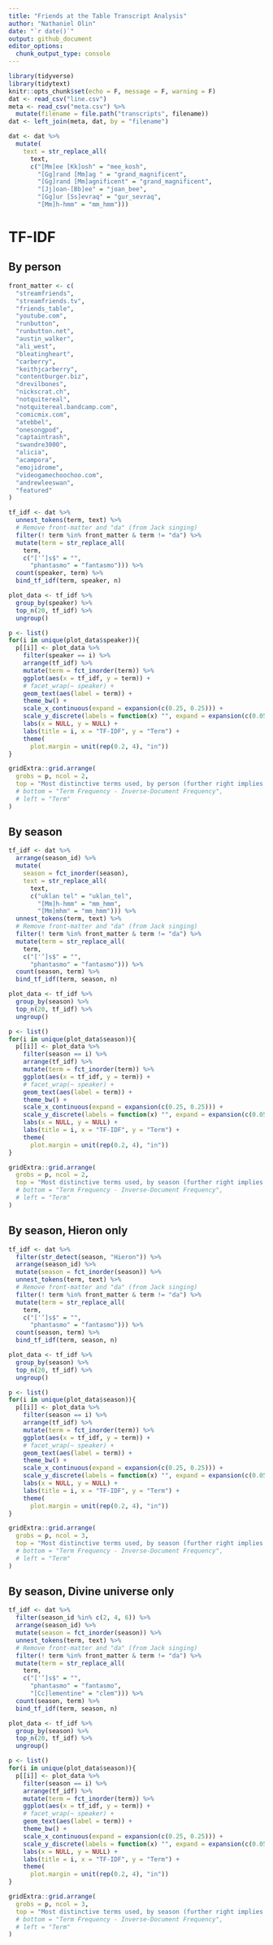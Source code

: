 ```yaml
---
title: "Friends at the Table Transcript Analysis"
author: "Nathaniel Olin"
date: "`r date()`"
output: github_document
editor_options: 
  chunk_output_type: console
---
```


```r
library(tidyverse)
library(tidytext)
knitr::opts_chunk$set(echo = F, message = F, warning = F)
dat <- read_csv("line.csv")
meta <- read_csv("meta.csv") %>%
  mutate(filename = file.path("transcripts", filename))
dat <- left_join(meta, dat, by = "filename")
```

<!-- ```{r} -->
<!-- dat %>% -->
<!--   count(speaker) %>% -->
<!--   arrange(n) %>% -->
<!--   mutate(speaker = fct_inorder(speaker)) %>% -->
<!--   ggplot(aes(x = n, y = speaker)) + -->
<!--   geom_point() + -->
<!--   expand_limits(x = 0) + -->
<!--   scale_x_continuous( -->
<!--     expand = expand_scale(c(0, 0.05)), -->
<!--     labels = scales::comma) + -->
<!--   theme_bw() + -->
<!--   labs(x = "Total Lines", y = "Speaker", title = "Total lines spoken") -->
<!-- ``` -->

<!-- ```{r} -->
<!-- dat %>% -->
<!--   group_by(speaker) %>% -->
<!--   summarize(line_rate = n() / length(unique(filename))) %>% -->
<!--   arrange(line_rate) %>% -->
<!--   ungroup() %>% -->
<!--   mutate(speaker = fct_inorder(speaker)) %>% -->
<!--   ggplot(aes(x = line_rate, y = speaker)) + -->
<!--   geom_point() + -->
<!--   expand_limits(x = 0) + -->
<!--   scale_x_continuous( -->
<!--     expand = expand_scale(c(0, 0.05)), -->
<!--     labels = scales::comma) + -->
<!--   theme_bw() + -->
<!--   labs(x = "Lines per episode", y = "Speaker",  -->
<!--        title = "Lines spoken per episode appearing") -->
<!-- ``` -->

<!-- ```{r} -->
<!-- dat %>% -->
<!--   group_by(filename, speaker) %>% -->
<!--   summarize(line_speaker_ep = n()) %>% -->
<!--   group_by(filename) %>% -->
<!--   mutate(line_share = line_speaker_ep / sum(line_speaker_ep)) %>% -->
<!--   ungroup() %>% -->
<!--   arrange(line_share) %>% -->
<!--   mutate(speaker = fct_inorder(speaker)) %>% -->
<!--   ggplot(aes(x = line_share, y = speaker)) + -->
<!--   geom_jitter() + -->
<!--   expand_limits(x = 0) + -->
<!--   scale_x_continuous( -->
<!--     expand = expand_scale(c(0, 0.05)), -->
<!--     labels = scales::percent) + -->
<!--   theme_bw() + -->
<!--   labs(x = "Lines per episode", y = "Speaker",  -->
<!--        title = "Lines spoken per episode appearing") -->
<!-- ``` -->

```r
dat <- dat %>%
  mutate(
    text = str_replace_all(
      text,
      c("[Mm]ee [Kk]osh" = "mee_kosh",
        "[Gg]rand [Mm]ag " = "grand_magnificent",
        "[Gg]rand [Mm]agnificent" = "grand_magnificent",
        "[Jj]oan-[Bb]ee" = "joan_bee",
        "[Gg]ur [Ss]evraq" = "gur_sevraq",
        "[Mm]h-hmm" = "mm_hmm")))
```

# TF-IDF

## By person

```r
front_matter <- c(
  "streamfriends",
  "streamfriends.tv",
  "friends_table",
  "youtube.com",
  "runbutton",
  "runbutton.net",
  "austin_walker",
  "ali_west", 
  "bleatingheart",
  "carberry",
  "keithjcarberry",
  "contentburger.biz",
  "drevilbones",
  "nickscrat.ch",
  "notquitereal",
  "notquitereal.bandcamp.com",
  "comicmix.com",
  "atebbel",
  "onesongpod",
  "captaintrash",
  "swandre3000",
  "alicia",
  "acampora",
  "emojidrome", 
  "videogamechoochoo.com",
  "andrewleeswan",
  "featured"
)
```

```r
tf_idf <- dat %>%
  unnest_tokens(term, text) %>%
  # Remove front-matter and "da" (from Jack singing)
  filter(! term %in% front_matter & term != "da") %>%
  mutate(term = str_replace_all(
    term, 
    c("['’]s$" = "",
      "phantasmo" = "fantasmo"))) %>%
  count(speaker, term) %>%
  bind_tf_idf(term, speaker, n)
```

```r
plot_data <- tf_idf %>% 
  group_by(speaker) %>% 
  top_n(20, tf_idf) %>% 
  ungroup()

p <- list()
for(i in unique(plot_data$speaker)){
  p[[i]] <- plot_data %>%
    filter(speaker == i) %>%
    arrange(tf_idf) %>%
    mutate(term = fct_inorder(term)) %>%
    ggplot(aes(x = tf_idf, y = term)) + 
    # facet_wrap(~ speaker) + 
    geom_text(aes(label = term)) + 
    theme_bw() +
    scale_x_continuous(expand = expansion(c(0.25, 0.25))) +
    scale_y_discrete(labels = function(x) "", expand = expansion(c(0.05, 0.05))) +
    labs(x = NULL, y = NULL) +
    labs(title = i, x = "TF-IDF", y = "Term") +
    theme(
      plot.margin = unit(rep(0.2, 4), "in"))
}

gridExtra::grid.arrange(
  grobs = p, ncol = 2,
  top = "Most distinctive terms used, by person (further right implies more distinctive)"#,
  # bottom = "Term Frequency - Inverse-Document Frequency",
  # left = "Term"
)
```

## By season

```r
tf_idf <- dat %>% 
  arrange(season_id) %>%
  mutate(
    season = fct_inorder(season),
    text = str_replace_all(
      text,
      c("uklan tel" = "uklan_tel",
        "[Mm]h-hmm" = "mm_hmm",
        "[Mm]mhm" = "mm_hmm"))) %>%
  unnest_tokens(term, text) %>%
  # Remove front-matter and "da" (from Jack singing)
  filter(! term %in% front_matter & term != "da") %>%
  mutate(term = str_replace_all(
    term, 
    c("['’]s$" = "",
      "phantasmo" = "fantasmo"))) %>%
  count(season, term) %>%
  bind_tf_idf(term, season, n)
```

```r
plot_data <- tf_idf %>% 
  group_by(season) %>% 
  top_n(20, tf_idf) %>% 
  ungroup()

p <- list()
for(i in unique(plot_data$season)){
  p[[i]] <- plot_data %>%
    filter(season == i) %>%
    arrange(tf_idf) %>%
    mutate(term = fct_inorder(term)) %>%
    ggplot(aes(x = tf_idf, y = term)) + 
    # facet_wrap(~ speaker) + 
    geom_text(aes(label = term)) + 
    theme_bw() +
    scale_x_continuous(expand = expansion(c(0.25, 0.25))) +
    scale_y_discrete(labels = function(x) "", expand = expansion(c(0.05, 0.05))) +
    labs(x = NULL, y = NULL) +
    labs(title = i, x = "TF-IDF", y = "Term") +
    theme(
      plot.margin = unit(rep(0.2, 4), "in"))
}

gridExtra::grid.arrange(
  grobs = p, ncol = 2,
  top = "Most distinctive terms used, by season (further right implies more distinctive)"#,
  # bottom = "Term Frequency - Inverse-Document Frequency",
  # left = "Term"
)
```

## By season, Hieron only

```r
tf_idf <- dat %>% 
  filter(str_detect(season, "Hieron")) %>%
  arrange(season_id) %>%
  mutate(season = fct_inorder(season)) %>%
  unnest_tokens(term, text) %>%
  # Remove front-matter and "da" (from Jack singing)
  filter(! term %in% front_matter & term != "da") %>%
  mutate(term = str_replace_all(
    term, 
    c("['’]s$" = "",
      "phantasmo" = "fantasmo"))) %>%
  count(season, term) %>%
  bind_tf_idf(term, season, n)
```

```r
plot_data <- tf_idf %>% 
  group_by(season) %>% 
  top_n(20, tf_idf) %>% 
  ungroup()

p <- list()
for(i in unique(plot_data$season)){
  p[[i]] <- plot_data %>%
    filter(season == i) %>%
    arrange(tf_idf) %>%
    mutate(term = fct_inorder(term)) %>%
    ggplot(aes(x = tf_idf, y = term)) + 
    # facet_wrap(~ speaker) + 
    geom_text(aes(label = term)) + 
    theme_bw() +
    scale_x_continuous(expand = expansion(c(0.25, 0.25))) +
    scale_y_discrete(labels = function(x) "", expand = expansion(c(0.05, 0.05))) +
    labs(x = NULL, y = NULL) +
    labs(title = i, x = "TF-IDF", y = "Term") +
    theme(
      plot.margin = unit(rep(0.2, 4), "in"))
}

gridExtra::grid.arrange(
  grobs = p, ncol = 3,
  top = "Most distinctive terms used, by season (further right implies more distinctive)"#,
  # bottom = "Term Frequency - Inverse-Document Frequency",
  # left = "Term"
)
```

## By season, Divine universe only

```r
tf_idf <- dat %>% 
  filter(season_id %in% c(2, 4, 6)) %>%
  arrange(season_id) %>%
  mutate(season = fct_inorder(season)) %>%
  unnest_tokens(term, text) %>%
  # Remove front-matter and "da" (from Jack singing)
  filter(! term %in% front_matter & term != "da") %>%
  mutate(term = str_replace_all(
    term, 
    c("['’]s$" = "",
      "phantasmo" = "fantasmo",
      "[Cc]lementine" = "clem"))) %>%
  count(season, term) %>%
  bind_tf_idf(term, season, n)
```

```r
plot_data <- tf_idf %>% 
  group_by(season) %>% 
  top_n(20, tf_idf) %>% 
  ungroup()

p <- list()
for(i in unique(plot_data$season)){
  p[[i]] <- plot_data %>%
    filter(season == i) %>%
    arrange(tf_idf) %>%
    mutate(term = fct_inorder(term)) %>%
    ggplot(aes(x = tf_idf, y = term)) + 
    # facet_wrap(~ speaker) + 
    geom_text(aes(label = term)) + 
    theme_bw() +
    scale_x_continuous(expand = expansion(c(0.25, 0.25))) +
    scale_y_discrete(labels = function(x) "", expand = expansion(c(0.05, 0.05))) +
    labs(x = NULL, y = NULL) +
    labs(title = i, x = "TF-IDF", y = "Term") +
    theme(
      plot.margin = unit(rep(0.2, 4), "in"))
}

gridExtra::grid.arrange(
  grobs = p, ncol = 3,
  top = "Most distinctive terms used, by season (further right implies more distinctive)"#,
  # bottom = "Term Frequency - Inverse-Document Frequency",
  # left = "Term"
)
```

